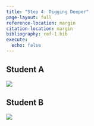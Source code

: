 ```yaml
---
title: "Step 4: Digging Deeper"
page-layout: full
reference-location: margin
citation-location: margin
bibliography: ref-1.bib
execute: 
  echo: false
---
```


## Student A

::: {.column-margin}
![](images/alicia.png)
:::


## Student B 

::: {.column-margin}
![](images/ellie.png)
:::

